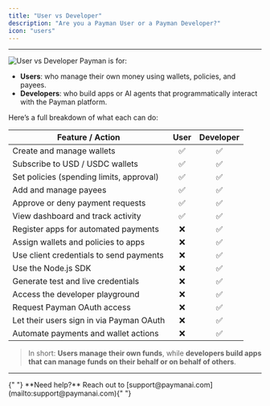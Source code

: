 ```yaml
---
title: "User vs Developer"
description: "Are you a Payman User or a Payman Developer?"
icon: "users"
---
```


---

![User vs Developer](/images/UservsDev.png)
Payman is for:

-   **Users**: who manage their own money using wallets, policies, and payees.
-   **Developers**: who build apps or AI agents that programmatically interact with the Payman platform.

Here’s a full breakdown of what each can do:

| Feature / Action                         | User | Developer |
| ---------------------------------------- | :--: | :-------: |
| Create and manage wallets                |  ✅  |    ✅     |
| Subscribe to USD / USDC wallets          |  ✅  |    ✅     |
| Set policies (spending limits, approval) |  ✅  |    ✅     |
| Add and manage payees                    |  ✅  |    ✅     |
| Approve or deny payment requests         |  ✅  |    ✅     |
| View dashboard and track activity        |  ✅  |    ✅     |
| Register apps for automated payments     |  ❌  |    ✅     |
| Assign wallets and policies to apps      |  ❌  |    ✅     |
| Use client credentials to send payments  |  ❌  |    ✅     |
| Use the Node.js SDK                      |  ❌  |    ✅     |
| Generate test and live credentials       |  ❌  |    ✅     |
| Access the developer playground          |  ❌  |    ✅     |
| Request Payman OAuth access              |  ❌  |    ✅     |
| Let their users sign in via Payman OAuth |  ❌  |    ✅     |
| Automate payments and wallet actions     |  ❌  |    ✅     |

> In short: **Users manage their own funds**, while **developers build apps that can manage funds on their behalf or on behalf of others**.

---

<Note>
	{" "}
	**Need help?** Reach out to [support@paymanai.com](mailto:support@paymanai.com){" "}
</Note>
